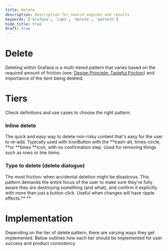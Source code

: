 ```yaml
---
title: Delete
description: Description for search engines and results
keywords: ['Grafana', 'Labs', 'delete', 'pattern']
hide_title: true
draft: true
---
```



# Delete <Badge text='draft' color='orange'></Badge>

Deleting within Grafana is a multi-tiered pattern that varies based on the required amount of friction (see: [Design Principle: Tasteful Friction](/Foundations/design-principles#tasteful-friction)) and importance of the item being deleted.

# Tiers

Check definitions and use cases to choose the right pattern.

### **Inline delete**

The quick and easy way to delete non-risky content that's easy for the user to re-add. Typically used with IconButton with the **trash-alt, times-circle, **or **times **icon, with no confirmation step. Used for removing things such as rows or line items.

### **Type to delete (delete dialogue)**

The most friction: when accidental deletion might be disastrous. This pattern demands the entire focus of the user to make sure they're fully aware they are destroying something (and what), and confirm it explicitly with more than just a button click. Useful when changes will have ripple effects.\*\* \*\*

# Implementation

Depending on the tier of delete pattern, there are varying ways they get implemented. Below outlines how each tier should be implemented for user success and product consistency
